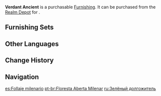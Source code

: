 {{Furnishing Infobox
|id             = 372324
|image          = Item Verdant Ancient.png
|category       = Landform
|subcategory    = Tree
|quality        = 3
|adeptal_energy = 20
|load           = 300
|reduced_load   = 300
|description    = An exceedingly thick tree with lush leaves that can provide wide-spanning shelter. Its luxurious crown is deep green, and it is said that it has lived for at least a thousand years.<br />It is a shame that such trees may only be found on [[Narukami Island]] - the intense warfare in [[Tatarasuna]] and [[Yashiori Island]] have destroyed a great number of trees, for thick tree crowns are an ideal spot for enemy archers to lie in ambush, which has led to both sides hacking many such trees down in hopes of removing such threats.
|source1        = [[Realm Depot]]
}}
'''Verdant Ancient''' is a purchasable [[Furnishing]]. It can be purchased from the [[Realm Depot]] for {{Item|Realm Currency|30|x=80}}.

==Furnishing Sets==
{{Craft Usage}}

==Other Languages==
{{Other Languages
|en      = Verdant Ancient
|zhs     = 千岁森散
|zhs_rm  = Qiān Suì Sēn Sàn
|zht     = 千歲森散
|zht_rm  = Qiān Suì Sēn Sàn
|zh_tl   = Thousand-Years Dense Foliage
|ja      = 千歳森散
|ja_rm   = Sennen Shinsan{{Assumed}}
|ja_tl   = Millenium Scattered Forest{{Sino|ja}}
|ko      = 천 년의 수림
|ko_rm   = Cheon Nyeon-ui Surim
|ko_tl   = Millenary Forest
|es      = Follaje milenario
|es_tl   = Millennial Foliage
|fr      = Feuillage millénaire
|fr_tl   = Millennial Foliage
|ru      = Зелёный долгожитель
|ru_tl   = Green Centenarian
|th      = แมกไม้นับพันปี
|th_rm   = 
|th_tl   = 
|vi      = Tán Rừng Nghìn Tuổi
|vi_tl   = 
|de      = Alter Grünling
|de_tl   = Old Greenish
|id      = Peneduh Tua
|id_tl   = Old Shade
|pt      = Floresta Aberta Milenar
|pt_tl   = 
|tr      = Kadim Yeşil Ağaç
|tr_tl   = 
|it      = Antico smeraldo
|it_tl   = 
}}

==Change History==
{{Change History|2.2}}

==Navigation==
{{Furnishing Navbox|exterior}}

[[es:Follaje milenario]]
[[pt-br:Floresta Aberta Milenar]]
[[ru:Зелёный долгожитель]]